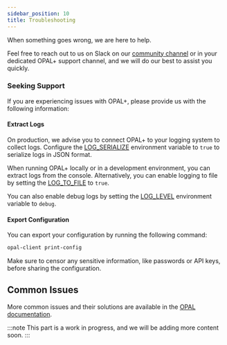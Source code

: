 ```yaml
---
sidebar_position: 10
title: Troubleshooting
---
```


When something goes wrong, we are here to help.

Feel free to reach out to us on Slack on our [community channel](https://bit.ly/opal-slack)
or in your dedicated OPAL+ support channel, and we will do our best to assist you quickly.

### Seeking Support

If you are experiencing issues with OPAL+, please provide us with the following information:

#### Extract Logs

On production, we advise you to connect OPAL+ to your logging system to collect logs.
Configure the [LOG_SERIALIZE](/getting-started/configuration) environment variable to `true` to serialize logs in JSON format.

When running OPAL+ locally or in a development environment, you can extract logs from the console.
Alternatively, you can enable logging to file by setting the [LOG_TO_FILE](/getting-started/configuration) to `true`.

You can also enable debug logs by setting the [LOG_LEVEL](/getting-started/configuration) environment variable to `debug`.

#### Export Configuration

You can export your configuration by running the following command:

```bash
opal-client print-config
```

Make sure to censor any sensitive information, like passwords or API keys, before sharing the configuration.

## Common Issues

More common issues and their solutions are available in the [OPAL documentation](/getting-started/running-opal/troubleshooting).

:::note
This part is a work in progress, and we will be adding more content soon.
:::
